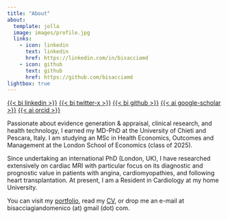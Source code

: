 ```yaml
---
title: "About"
about:
  template: jolla
  image: images/profile.jpg
  links:
    - icon: linkedin
      text: linkedin
      href: https://linkedin.com/in/bisacciamd
    - icon: github
      text: github
      href: https://github.com/bisacciamd
lightbox: true
---
```

[{{< bi linkedin >}}](https://linkedin.com/in/bisacciamd)   [{{< bi twitter-x >}}](https://x.com/bisacciamd)   [{{< bi github >}}](https://github.com/bisacciamd)   [{{< ai google-scholar >}}](https://scholar.google.com/citations?user=Apav_NgAAAAJ)   [{{< ai orcid >}}](https://orcid.org/0000-0003-4606-3093)


Passionate about evidence generation & appraisal, clinical research, and health technology, I earned my MD-PhD at the University of Chieti and Pescara, Italy. I am studying an MSc in Health Economics, Outcomes and Management at the London School of Economics (class of 2025). 

Since undertaking an international PhD (London, UK), I have researched extensively on cardiac MRI with particular focus on its diagnostic and prognostic value in patients with angina, cardiomyopathies, and following heart transplantation. At present, I am a Resident in Cardiology at my home University.

You can visit my [portfolio](portfolio.qmd), read my [CV](https://cv.bisacciamd.com/), or drop me an e-mail at bisacciagiandomenico (at) gmail (dot) com.
